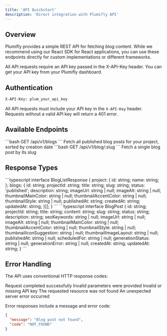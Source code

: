 ```yaml
---
title: 'API Quickstart'
description: 'Direct integration with Plumifly API'
---
```


## Overview

Plumifly provides a simple REST API for fetching blog content. While we recommend using our React SDK for React applications, you can use these endpoints directly for custom implementations or different frameworks.

<Note>
  All API requests require an API key passed in the X-API-Key header. You can get your API key from your Plumifly dashboard.
</Note>

## Authentication

```bash
X-API-Key: plum_your_api_key
```

All API requests must include your API key in the `X-API-Key` header. Requests without a valid API key will return a 401 error.

## Available Endpoints

<CardGroup>

<Card title="Get Blog Posts" icon="list">
  ```bash
  GET /api/v1/blogs
  ```
  Fetch all published blog posts for your project, sorted by creation date
</Card>

<Card title="Get Single Post" icon="file">
  ```bash
  GET /api/v1/blog/:slug
  ```
  Fetch a single blog post by its slug
</Card>

</CardGroup>

## Response Types

<Accordion title="Blog List Response">
```typescript
interface BlogListResponse {
  project: {
    id: string;
    name: string;
  };
  blogs: {
    id: string;
    projectId: string;
    title: string;
    slug: string;
    status: 'published';
    description: string;
    imageUrl: string | null;
    imageAlt: string | null;
    thumbnailMainColor: string | null;
    thumbnailAccentColor: string | null;
    thumbnailStyle: string | null;
    publishedAt: string;
    createdAt: string;
    updatedAt: string;
  }[];
}
```
</Accordion>

<Accordion title="Single Blog Response">
```typescript
interface BlogPost {
  id: string;
  projectId: string;
  title: string;
  content: string;
  slug: string;
  status: string;
  description: string;
  seoKeywords: string | null;
  imageUrl: string | null;
  imageAlt: string | null;
  thumbnailMainColor: string | null;
  thumbnailAccentColor: string | null;
  thumbnailStyle: string | null;
  thumbnailIconSuggestion: string | null;
  thumbnailImageLayout: string | null;
  publishedAt: string | null;
  scheduledFor: string | null;
  generationStatus: string | null;
  generationError: string | null;
  createdAt: string;
  updatedAt: string;
}
```
</Accordion>

## Error Handling

The API uses conventional HTTP response codes:

<ResponseField name="200" type="Success">
  Request completed successfully
</ResponseField>

<ResponseField name="400" type="Bad Request">
  Invalid parameters were provided
</ResponseField>

<ResponseField name="401" type="Unauthorized">
  Invalid or missing API key
</ResponseField>

<ResponseField name="404" type="Not Found">
  The requested resource was not found
</ResponseField>

<ResponseField name="500" type="Server Error">
  An unexpected server error occurred
</ResponseField>

Error responses include a message and error code:

```json
{
  "message": "Blog post not found",
  "code": "NOT_FOUND"
}
```